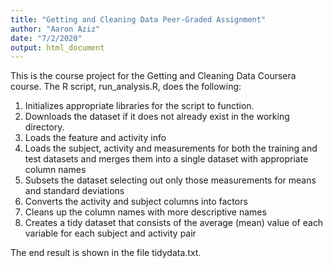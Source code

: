```yaml
---
title: "Getting and Cleaning Data Peer-Graded Assignment"
author: "Aaron Aziz"
date: "7/2/2020"
output: html_document
---
```


This is the course project for the Getting and Cleaning Data Coursera course. The R script, run_analysis.R, does the following:

1. Initializes appropriate libraries for the script to function.
2. Downloads the dataset if it does not already exist in the working directory.
3. Loads the feature and activity info
4. Loads the subject, activity and measurements for both the training and test datasets and merges them into a single dataset with appropriate column names
5. Subsets the dataset selecting out only those measurements for means and standard deviations
6. Converts the activity and subject columns into factors
7. Cleans up the column names with more descriptive names
7. Creates a tidy dataset that consists of the average (mean) value of each variable for each subject and activity pair

The end result is shown in the file tidydata.txt.
